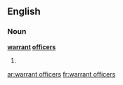 ==English==

===Noun===
'''[[warrant]] [[officers]]'''

# {{plural of|[[warrant officer]]}}

[[ar:warrant officers]]
[[fr:warrant officers]]